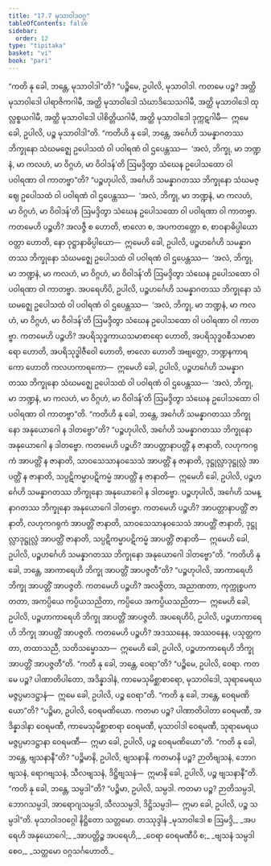 ```yaml
---
title: "17.7 မုသာဝါဒဝဂ္ဂ"
tableOfContents: false
sidebar:
  order: 12
type: "tipitaka"
basket: "vi"
book: "pari"
---
```



<DynamicBreadcrumb />

<Division number="444" book="pari">

<Paragraph number="2069" book="pari">
“ကတိ နု ခေါ, ဘန္တေ, မုသာဝါဒါ”တိ? “ပဉ္စိမေ, ဥပါလိ, မုသာဝါဒါ. ကတမေ ပဉ္စ? အတ္ထိ မုသာဝါဒေါ ပါရာဇိကဂါမီ, အတ္ထိ မုသာဝါဒေါ သံဃာဒိသေသဂါမီ, အတ္ထိ မုသာဝါဒေါ ထုလ္လစ္စယဂါမီ, အတ္ထိ မုသာဝါဒေါ ပါစိတ္တိယဂါမီ, အတ္ထိ မုသာဝါဒေါ ဒုက္ကဋဂါမီ—  ဣမေ ခေါ, ဥပါလိ, ပဉ္စ မုသာဝါဒါ”တိ.
</Paragraph>

</Division>
<Division number="445" book="pari">

<Paragraph number="2070" book="pari">
“ကတိဟိ နု ခေါ, ဘန္တေ, အင်္ဂေဟိ သမန္နာဂတဿ ဘိက္ခုနော သံဃမဇ္ဈေ ဥပေါသထံ ဝါ ပဝါရဏံ ဝါ ဌပေန္တဿ—  ‘အလံ, ဘိက္ခု, မာ ဘဏ္ဍနံ, မာ ကလဟံ, မာ ဝိဂ္ဂဟံ, မာ ဝိဝါဒန်’တိ ဩမဒ္ဒိတွာ သံဃေန ဥပေါသထော ဝါ ပဝါရဏာ ဝါ ကာတဗ္ဗာ”တိ?
</Paragraph>

<Paragraph number="2071" book="pari">
“ပဉ္စဟုပါလိ, အင်္ဂေဟိ သမန္နာဂတဿ ဘိက္ခုနော သံဃမဇ္ဈေ ဥပေါသထံ ဝါ ပဝါရဏံ ဝါ ဌပေန္တဿ—  ‘အလံ, ဘိက္ခု, မာ ဘဏ္ဍနံ, မာ ကလဟံ, မာ ဝိဂ္ဂဟံ, မာ ဝိဝါဒန်’တိ ဩမဒ္ဒိတွာ သံဃေန ဥပေါသထော ဝါ ပဝါရဏာ ဝါ ကာတဗ္ဗာ. ကတမေဟိ ပဉ္စဟိ? အလဇ္ဇီ စ ဟောတိ, ဗာလော စ, အပကတတ္တော စ, စာဝနာဓိပ္ပါယော ဝတ္တာ ဟောတိ, နော ဝုဋ္ဌာနာဓိပ္ပါယော—  ဣမေဟိ ခေါ, ဥပါလိ, ပဉ္စဟင်္ဂေဟိ သမန္နာဂတဿ ဘိက္ခုနော သံဃမဇ္ဈေ ဥပေါသထံ ဝါ ပဝါရဏံ ဝါ ဌပေန္တဿ—  ‘အလံ, ဘိက္ခု, မာ ဘဏ္ဍနံ, မာ ကလဟံ, မာ ဝိဂ္ဂဟံ, မာ ဝိဝါဒန်’တိ ဩမဒ္ဒိတွာ သံဃေန ဥပေါသထော ဝါ ပဝါရဏာ ဝါ ကာတဗ္ဗာ.
</Paragraph>

<Paragraph number="2072" book="pari">
အပရေဟိပိ, ဥပါလိ, ပဉ္စဟင်္ဂေဟိ သမန္နာဂတဿ ဘိက္ခုနော သံဃမဇ္ဈေ ဥပေါသထံ ဝါ ပဝါရဏံ ဝါ ဌပေန္တဿ—  ‘အလံ, ဘိက္ခု, မာ ဘဏ္ဍနံ, မာ ကလဟံ, မာ ဝိဂ္ဂဟံ, မာ ဝိဝါဒန်’တိ ဩမဒ္ဒိတွာ သံဃေန ဥပေါသထော ဝါ ပဝါရဏာ ဝါ ကာတဗ္ဗာ. ကတမေဟိ ပဉ္စဟိ? အပရိသုဒ္ဓကာယသမာစာရော ဟောတိ, အပရိသုဒ္ဓဝစီသမာစာရော ဟောတိ, အပရိသုဒ္ဓါဇီဝေါ ဟောတိ, ဗာလော ဟောတိ အဗျတ္တော, ဘဏ္ဍနကာရကော ဟောတိ ကလဟကာရကော—  ဣမေဟိ ခေါ, ဥပါလိ, ပဉ္စဟင်္ဂေဟိ သမန္နာဂတဿ ဘိက္ခုနော သံဃမဇ္ဈေ ဥပေါသထံ ဝါ ပဝါရဏံ ဝါ ဌပေန္တဿ—  ‘အလံ, ဘိက္ခု, မာ ဘဏ္ဍနံ, မာ ကလဟံ, မာ ဝိဂ္ဂဟံ, မာ ဝိဝါဒန်’တိ ဩမဒ္ဒိတွာ သံဃေန ဥပေါသထော ဝါ ပဝါရဏာ ဝါ ကာတဗ္ဗာ”တိ.
</Paragraph>

</Division>
<Division number="446" book="pari">

<Paragraph number="2073" book="pari">
“ကတိဟိ နု ခေါ, ဘန္တေ, အင်္ဂေဟိ သမန္နာဂတဿ ဘိက္ခုနော အနုယောဂေါ န ဒါတဗ္ဗော”တိ?
</Paragraph>

<Paragraph number="2074" book="pari">
“ပဉ္စဟုပါလိ, အင်္ဂေဟိ သမန္နာဂတဿ ဘိက္ခုနော အနုယောဂေါ န ဒါတဗ္ဗော. ကတမေဟိ ပဉ္စဟိ? အာပတ္တာနာပတ္တိံ န ဇာနာတိ, လဟုကဂရုကံ အာပတ္တိံ န ဇာနာတိ, သာဝသေသာနဝသေသံ အာပတ္တိံ န ဇာနာတိ, ဒုဋ္ဌုလ္လာဒုဋ္ဌုလ္လံ အာပတ္တိံ န ဇာနာတိ, သပ္ပဋိကမ္မာပဋိကမ္မံ အာပတ္တိံ န ဇာနာတိ—  ဣမေဟိ ခေါ, ဥပါလိ, ပဉ္စဟင်္ဂေဟိ သမန္နာဂတဿ ဘိက္ခုနော အနုယောဂေါ န ဒါတဗ္ဗော.
</Paragraph>

<Paragraph number="2075" book="pari">
ပဉ္စဟုပါလိ, အင်္ဂေဟိ သမန္နာဂတဿ ဘိက္ခုနော အနုယောဂေါ ဒါတဗ္ဗော. ကတမေဟိ ပဉ္စဟိ? အာပတ္တာနာပတ္တိံ ဇာနာတိ, လဟုကဂရုကံ အာပတ္တိံ ဇာနာတိ, သာဝသေသာနဝသေသံ အာပတ္တိံ ဇာနာတိ, ဒုဋ္ဌုလ္လာဒုဋ္ဌုလ္လံ အာပတ္တိံ ဇာနာတိ, သပ္ပဋိကမ္မာပဋိကမ္မံ အာပတ္တိံ ဇာနာတိ—  ဣမေဟိ ခေါ, ဥပါလိ, ပဉ္စဟင်္ဂေဟိ သမန္နာဂတဿ ဘိက္ခုနော အနုယောဂေါ ဒါတဗ္ဗော”တိ.
</Paragraph>

</Division>
<Division number="447" book="pari">

<Paragraph number="2076" book="pari">
“ကတိဟိ နု ခေါ, ဘန္တေ, အာကာရေဟိ ဘိက္ခု အာပတ္တိံ အာပဇ္ဇတီ”တိ? “ပဉ္စဟုပါလိ, အာကာရေဟိ ဘိက္ခု အာပတ္တိံ အာပဇ္ဇတိ. ကတမေဟိ ပဉ္စဟိ? အလဇ္ဇိတာ, အညာဏတာ, ကုက္ကုစ္စပကတတာ, အကပ္ပိယေ ကပ္ပိယသညိတာ, ကပ္ပိယေ အကပ္ပိယသညိတာ—  ဣမေဟိ ခေါ, ဥပါလိ, ပဉ္စဟာကာရေဟိ ဘိက္ခု အာပတ္တိံ အာပဇ္ဇတိ.
</Paragraph>

<Paragraph number="2077" book="pari">
အပရေဟိပိ, ဥပါလိ, ပဉ္စဟာကာရေဟိ ဘိက္ခု အာပတ္တိံ အာပဇ္ဇတိ. ကတမေဟိ ပဉ္စဟိ? အဒဿနေန, အဿဝနေန, ပသုတ္တကတာ, တထာသညီ, သတိသမ္မောသာ—  ဣမေဟိ ခေါ, ဥပါလိ, ပဉ္စဟာကာရေဟိ ဘိက္ခု အာပတ္တိံ အာပဇ္ဇတီ”တိ.
</Paragraph>

</Division>
<Division number="448" book="pari">

<Paragraph number="2078" book="pari">
“ကတိ နု ခေါ, ဘန္တေ, ဝေရာ”တိ? “ပဉ္စိမေ, ဥပါလိ, ဝေရာ. ကတမေ ပဉ္စ? ပါဏာတိပါတော, အဒိန္နာဒါနံ, ကာမေသုမိစ္ဆာစာရော, မုသာဝါဒေါ, သုရာမေရယမဇ္ဇပ္ပမာဒဋ္ဌာနံ—  ဣမေ ခေါ, ဥပါလိ, ပဉ္စ ဝေရာ”တိ.
</Paragraph>

<Paragraph number="2079" book="pari">
“ကတိ နု ခေါ, ဘန္တေ, ဝေရမဏိယော”တိ? “ပဉ္စိမာ, ဥပါလိ, ဝေရမဏိယော. ကတမာ ပဉ္စ? ပါဏာတိပါတာ ဝေရမဏီ, အဒိန္နာဒါနာ ဝေရမဏီ, ကာမေသုမိစ္ဆာစာရာ ဝေရမဏီ, မုသာဝါဒါ ဝေရမဏီ, သုရာမေရယမဇ္ဇပ္ပမာဒဋ္ဌာနာ ဝေရမဏီ—  ဣမာ ခေါ, ဥပါလိ, ပဉ္စ ဝေရမဏိယော”တိ.
</Paragraph>

</Division>
<Division number="449" book="pari">

<Paragraph number="2080" book="pari">
“ကတိ နု ခေါ, ဘန္တေ, ဗျသနာနီ”တိ? “ပဉ္စိမာနိ, ဥပါလိ, ဗျသနာနိ. ကတမာနိ ပဉ္စ? ဉာတိဗျသနံ, ဘောဂဗျသနံ, ရောဂဗျသနံ, သီလဗျသနံ, ဒိဋ္ဌိဗျသနံ—  ဣမာနိ ခေါ, ဥပါလိ, ပဉ္စ ဗျသနာနီ”တိ.
</Paragraph>

<Paragraph number="2081" book="pari">
“ကတိ နု ခေါ, ဘန္တေ, သမ္ပဒါ”တိ? “ပဉ္စိမာ, ဥပါလိ, သမ္ပဒါ. ကတမာ ပဉ္စ? ဉာတိသမ္ပဒါ, ဘောဂသမ္ပဒါ, အာရောဂျသမ္ပဒါ, သီလသမ္ပဒါ, ဒိဋ္ဌိသမ္ပဒါ—  ဣမာ ခေါ, ဥပါလိ, ပဉ္စ သမ္ပဒါ”တိ.

</Paragraph>
</Division>

<Paragraph number="2082" type="center" book="pari">
မုသာဝါဒဝဂ္ဂေါ နိဋ္ဌိတော သတ္တမော.



</Paragraph>

<Paragraph number="2083" type="center" book="pari">
တဿုဒ္ဒါနံ


</Paragraph>

<Paragraph number="2084" type="verses" book="pari">
_မုသာဝါဒေါ စ ဩမဒ္ဒိ,_  
_အပရေဟိ အနုယောဂေါ;_  
_အာပတ္တိဉ္စ အပရေဟိ,_  
_ဝေရာ ဝေရမဏီပိ စ;_  
_ဗျသနံ သမ္ပဒါ စေဝ,_  
_သတ္တမော ဝဂ္ဂသင်္ဂဟောတိ._
</Paragraph>